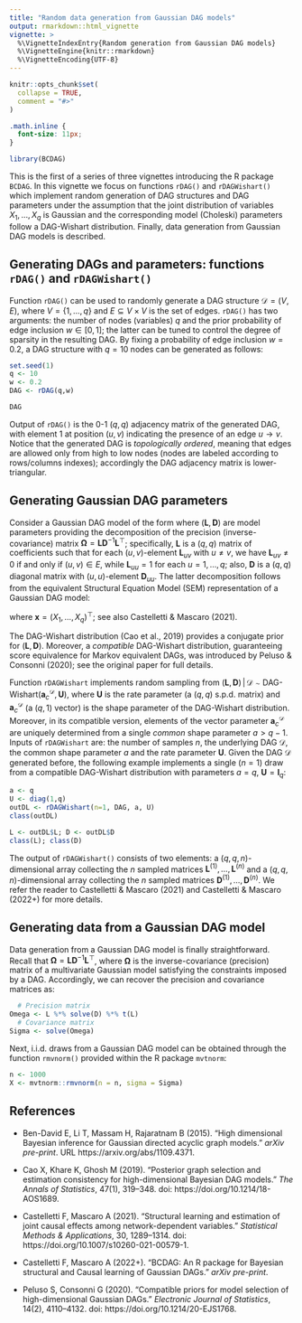 ```yaml
---
title: "Random data generation from Gaussian DAG models"
output: rmarkdown::html_vignette
vignette: >
  %\VignetteIndexEntry{Random generation from Gaussian DAG models}
  %\VignetteEngine{knitr::rmarkdown}
  %\VignetteEncoding{UTF-8}
---
```


```r
knitr::opts_chunk$set(
  collapse = TRUE,
  comment = "#>"
)
```

```css
.math.inline {
  font-size: 11px;
}
```

```r
library(BCDAG)
```

<!-- +++ -->

<!-- NON MI PRENDE né emph né textit, alcune parole rimangono quindi "nascoste" -->

<!-- +++ -->

This is the first of a series of three vignettes introducing the R package `BCDAG`.
In this vignette we focus on functions `rDAG()` and `rDAGWishart()` which implement random generation of DAG structures and DAG parameters under the assumption that the joint distribution of variables $X_1,\dots, X_q$ is Gaussian and the corresponding model (Choleski) parameters follow a DAG-Wishart distribution. Finally, data generation from Gaussian DAG models is described.

## Generating DAGs and parameters: functions `rDAG()` and `rDAGWishart()`

Function `rDAG()` can be used to randomly generate a DAG structure $\mathcal{D}=(V,E)$, where $V=\{1,\dots,q\}$ and $E\subseteq V \times V$ is the set of edges.
`rDAG()` has two arguments: the number of nodes (variables) $q$ and the prior probability of edge inclusion $w\in[0,1]$; the latter can be tuned to control the degree of sparsity in the resulting DAG. By fixing a probability of edge inclusion $w=0.2$, a DAG structure with $q=10$ nodes can be generated as follows:

```r
set.seed(1)
q <- 10
w <- 0.2
DAG <- rDAG(q,w)
```


```r
DAG
```
Output of `rDAG()` is the 0-1 $(q,q)$ adjacency matrix of the generated DAG, with element $1$ at position $(u,v)$ indicating the presence of an edge $u\rightarrow v$.
Notice that the generated DAG is *topologically ordered*, meaning that edges are allowed only from high to low nodes (nodes are labeled according to rows/columns indexes); accordingly the DAG adjacency matrix is lower-triangular.

## Generating Gaussian DAG parameters

Consider a Gaussian DAG model of the form
\begin{eqnarray}
X_1, \dots, X_q \,|\,\boldsymbol L, \boldsymbol D, \mathcal{D} &\sim& \mathcal{N}_q\left(\boldsymbol 0, (\boldsymbol{L}\boldsymbol{D}^{-1}\boldsymbol{L}^\top)^{-1}\right),
\end{eqnarray}
where
$(\boldsymbol L, \boldsymbol D)$ are model parameters providing the decomposition of the precision (inverse-covariance) matrix $\boldsymbol{\Omega} = \boldsymbol{L}\boldsymbol{D}^{-1}\boldsymbol{L}^\top$;
specifically, $\boldsymbol{L}$ is a $(q, q)$ matrix of coefficients such that for each $(u, v)$-element $\boldsymbol{L}_{uv}$ with $u \ne v$, we have $\boldsymbol{L}_{uv} \ne 0$ if and only if $(u, v) \in E$, while $\boldsymbol{L}_{uu} = 1$ for each $u = 1,\dots, q$;
also, $\boldsymbol{D}$ is a $(q, q)$ diagonal matrix with $(u, u)$-element $\boldsymbol{D}_{uu}$.
The latter decomposition follows from the equivalent Structural Equation Model (SEM) representation of a Gaussian DAG model:
<!-- \begin{equation} -->
<!-- \boldsymbol{x} = (\boldsymbol I-\boldsymbol L)\boldsymbol x + \boldsymbol \epsilon, \quad \boldsymbol \epsilon \sim \mathcal{N}_q(\boldsymbol 0, \boldsymbol D), -->
<!-- \end{equation} -->
<!-- CREDO SIA CORRETTO IL SEGUENTE (CON IL TRASPOSTO): -->
\begin{equation}
\boldsymbol{L}^\top\boldsymbol{x} = \boldsymbol \epsilon, \quad \boldsymbol \epsilon \sim \mathcal{N}_q(\boldsymbol 0, \boldsymbol D),
\end{equation}

where $\boldsymbol x = (X_1,\dots, X_q)^\top$; see also Castelletti \& Mascaro (2021).

The DAG-Wishart distribution (Cao et al., 2019) provides a conjugate prior for $(\boldsymbol L, \boldsymbol D)$.
Moreover, a *compatible* DAG-Wishart distribution, guaranteeing score equivalence for Markov equivalent DAGs, was introduced by Peluso \& Consonni (2020); see the original paper for full details.

Function `rDAGWishart` implements random sampling from $(\boldsymbol L, \boldsymbol D)\,|\,\mathcal{D} \sim \text{DAG-Wishart}(\boldsymbol{a}_{c}^{\mathcal{D}}, \boldsymbol U)$, where
$\boldsymbol{U}$ is the rate parameter (a $(q,q)$ s.p.d. matrix) and $\boldsymbol{a}^{\mathcal {D}}_{c}$ (a $(q,1)$ vector) is the shape parameter of the DAG-Wishart distribution. Moreover, in its compatible version, elements of the vector parameter $\boldsymbol{a}^{\mathcal {D}}_{c}$ are uniquely determined from a single *common* shape parameter $a>q-1$.
Inputs of `rDAGWishart` are: the number of samples $n$, the underlying DAG $\mathcal{D}$, the common shape parameter $a$ and the rate parameter $\boldsymbol U$.
Given the DAG $\mathcal{D}$ generated before, the following example implements a single ($n=1$) draw from a compatible DAG-Wishart distribution with parameters $a=q$, $\boldsymbol U = \boldsymbol I_q$:
```r
a <- q
U <- diag(1,q)
outDL <- rDAGWishart(n=1, DAG, a, U)
class(outDL)
```


```r
L <- outDL$L; D <- outDL$D
class(L); class(D)
```

The output of `rDAGWishart()` consists of two elements: a $(q,q,n)$-dimensional array collecting the $n$ sampled matrices $\boldsymbol L^{(1)}, \dots, \boldsymbol L^{(n)}$ and a $(q,q,n)$-dimensional array collecting the $n$ sampled matrices $\boldsymbol D^{(1)}, \dots,\boldsymbol D^{(n)}$. We refer the reader to Castelletti \& Mascaro (2021) and Castelletti \& Mascaro (2022+) for more details.

## Generating data from a Gaussian DAG model

Data generation from a Gaussian DAG model is finally straightforward.
Recall that $\boldsymbol{\Omega} = \boldsymbol{L}\boldsymbol{D}^{-1}\boldsymbol{L}^\top$, where $\boldsymbol{\Omega}$ is the inverse-covariance (precision) matrix of a multivariate Gaussian model satisfying the constraints imposed by a DAG.
Accordingly, we can recover the precision and covariance matrices as:

```r
  # Precision matrix
Omega <- L %*% solve(D) %*% t(L)
  # Covariance matrix
Sigma <- solve(Omega)
```

Next, i.i.d. draws from a Gaussian DAG model can be obtained through the function `rmvnorm()` provided within the R package `mvtnorm`: 

```r
n <- 1000
X <- mvtnorm::rmvnorm(n = n, sigma = Sigma)
```

## References 


* Ben-David E, Li T, Massam H, Rajaratnam B (2015). “High dimensional Bayesian inference
for Gaussian directed acyclic graph models.” *arXiv pre-print*. URL https://arxiv.org/abs/1109.4371.

* Cao X, Khare K, Ghosh M (2019). “Posterior graph selection and estimation consistency
for high-dimensional Bayesian DAG models.” *The Annals of Statistics*, 47(1), 319–348.
doi: https://doi.org/10.1214/18-AOS1689.

* Castelletti F, Mascaro A (2021). “Structural learning and estimation of joint causal effects
among network-dependent variables.” *Statistical Methods & Applications*, 30, 1289–1314.
doi: https://doi.org/10.1007/s10260-021-00579-1.

* Castelletti F, Mascaro A (2022+). “BCDAG: An R package for Bayesian structural and
Causal learning of Gaussian DAGs.” *arXiv pre-print*.

* Peluso S, Consonni G (2020). “Compatible priors for model selection of high-dimensional
Gaussian DAGs.” *Electronic Journal of Statistics*, 14(2), 4110–4132. doi: https://doi.org/10.1214/20-EJS1768.

